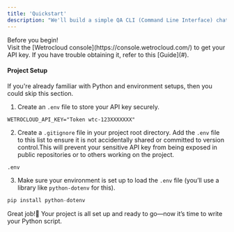 ```yaml
---
title: 'Quickstart'
description: "We'll build a simple QA CLI (Command Line Interface) chatbot from a [wikipedia]() article using python 🐍. "
---
```

<Note>
Before you begin!<br />
Visit the [Wetrocloud console](https://console.wetrocloud.com/) to get your API key. If you have trouble obtaining it, refer to this [Guide](#). 
</Note>


#### Project Setup
If you're already familiar with Python and environment setups, then you could skip this section.

1. Create an `.env` file to store your API key securely.
```
WETROCLOUD_API_KEY="Token wtc-123XXXXXXX" 
```
2. Create a `.gitignore` file in your project root directory. Add the `.env` file to this list to ensure it is not accidentally shared or committed to version control.This will prevent your sensitive API key from being exposed in public repositories or to others working on the project.
```
.env
```


3. Make sure your environment is set up to load the `.env` file (you’ll use a library like `python-dotenv` for this).
```python
pip install python-dotenv
```

Great job!🎉 Your project is all set up and ready to go—now it’s time to write your Python script.


